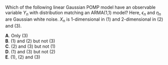 
Which of the following linear Gaussian POMP model have an observable variable $Y_{n}$ with distribution matching an ARMA(1,1) model? Here, $\epsilon_n$ and $\eta_n$ are Gaussian white noise. $X_n$ is 1-dimensional in (1) and 2-dimensional in (2) and (3).

**A**. Only (3)\
**B**. (1) and (2) but not (3)\
**C**. (2) and (3) but not (1)\
**D**. (1) and (3) but not (2)\
**E**. (1), (2) and (3)

\begin{equation}
\left.
\begin{array}{rcl}
  X_n &=& a X_{n-1} + \epsilon_n \\
  Y_n &=& X_n + \eta_n
\end{array} \hspace{3.4cm}
\right\}
\end{equation}
\begin{equation}
\left.
\begin{array}{rcl}
  X_n &=&
    \left(\begin{array}{cc} a & 1 \\ 0 & 0 \end{array}\right)
    X_{n-1} +
    \left(\begin{array}{cc} 0 \\ 1 \end{array}\right)
    \epsilon_n \\
  Y_n &=&  (1, 0) \, X_n + \eta_n
\end{array} \hspace{1cm}
\right\}
\end{equation}
\begin{equation}
\left.
\begin{array}{rcl}
X_n &=&
  \left(\begin{array}{cc} a & 1 \\ 0 & 0 \end{array}\right)
  X_{n-1} +
  \left(\begin{array}{cc} 1 \\ b \end{array}\right)
  \epsilon_n \\
Y_n &=&  (1, 0) \, X_n
\end{array} \hspace{1cm}
\right\}
\end{equation}




